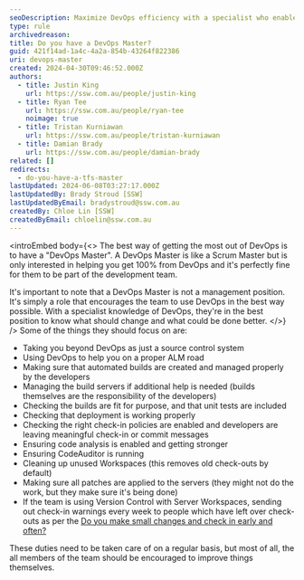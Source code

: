 ```yaml
---
seoDescription: Maximize DevOps efficiency with a specialist who enables teams to achieve 100% productivity and optimize automated builds, deployments, and code analysis.
type: rule
archivedreason:
title: Do you have a DevOps Master?
guid: 421f14ad-1a4c-4a2a-854b-43264f822386
uri: devops-master
created: 2024-04-30T09:46:52.000Z
authors:
  - title: Justin King
    url: https://ssw.com.au/people/justin-king
  - title: Ryan Tee
    url: https://ssw.com.au/people/ryan-tee
    noimage: true
  - title: Tristan Kurniawan
    url: https://ssw.com.au/people/tristan-kurniawan
  - title: Damian Brady
    url: https://ssw.com.au/people/damian-brady
related: []
redirects:
  - do-you-have-a-tfs-master
lastUpdated: 2024-06-08T03:27:17.000Z
lastUpdatedBy: Brady Stroud [SSW]
lastUpdatedByEmail: bradystroud@ssw.com.au
createdBy: Chloe Lin [SSW]
createdByEmail: chloelin@ssw.com.au
---
```


<introEmbed
  body={<>
The best way of getting the most out of DevOps is to have a "DevOps Master". A DevOps Master is like a Scrum Master but is only interested in helping you get 100% from DevOps and it's perfectly fine for them to be part of the development team.

It's important to note that a DevOps Master is not a management position. It's simply a role that encourages the team to use DevOps in the best way possible. With a specialist knowledge of DevOps, they're in the best position to know what should change and what could be done better.
  </>}
/>
Some of the things they should focus on are:

- Taking you beyond DevOps as just a source control system
- Using DevOps to help you on a proper ALM road
- Making sure that automated builds are created and managed properly by the developers
- Managing the build servers if additional help is needed (builds themselves are the responsibility of the developers)
- Checking the builds are fit for purpose, and that unit tests are included
- Checking that deployment is working properly
- Checking the right check-in policies are enabled and developers are leaving meaningful check-in or commit messages
- Ensuring code analysis is enabled and getting stronger
- Ensuring CodeAuditor is running
- Cleaning up unused Workspaces (this removes old check-outs by default)
- Making sure all patches are applied to the servers (they might not do the work, but they make sure it's being done)
- If the team is using Version Control with Server Workspaces, sending out check-in warnings every week to people which have left over check-outs as per the [Do you make small changes and check in early and often?](/check-in-before-lunch-and-dinner-do-you-work-in-small-chunks-check-in-after-completing-each-one)

These duties need to be taken care of on a regular basis, but most of all, the all members of the team should be encouraged to improve things themselves.
